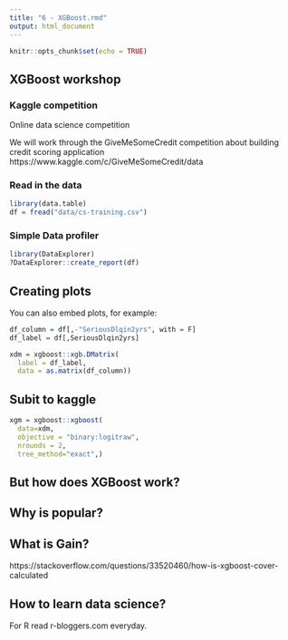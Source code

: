 ```yaml
---
title: "6 - XGBoost.rmd"
output: html_document
---
```


```r
knitr::opts_chunk$set(echo = TRUE)
```

## XGBoost workshop

### Kaggle competition
Online data science competition

We will work through the GiveMeSomeCredit competition about building credit scoring application
https://www.kaggle.com/c/GiveMeSomeCredit/data

### Read in the data

```r
library(data.table)
df = fread("data/cs-training.csv")
```

### Simple Data profiler

```r
library(DataExplorer)
?DataExplorer::create_report(df)
```

## Creating plots

You can also embed plots, for example:

```r
df_column = df[,-"SeriousDlqin2yrs", with = F]
df_label = df[,SeriousDlqin2yrs]

xdm = xgboost::xgb.DMatrix(
  label = df_label, 
  data = as.matrix(df_column))
```

## Subit to kaggle
```r
xgm = xgboost::xgboost(
  data=xdm,
  objective = "binary:logitraw",
  nrounds = 2,
  tree_method="exact",)
```

## But how does XGBoost work?

## Why is popular?

## What is Gain?

https://stackoverflow.com/questions/33520460/how-is-xgboost-cover-calculated

## How to learn data science?

For R read r-bloggers.com everyday.

